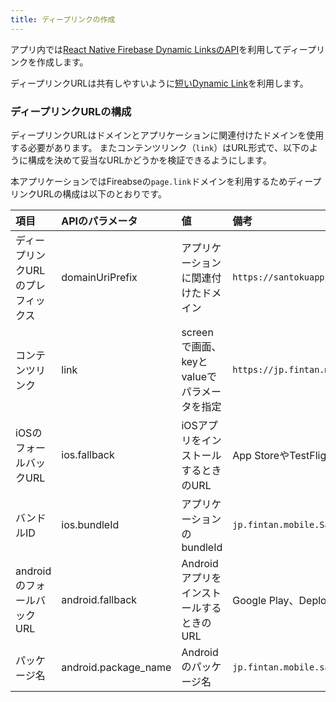 ```yaml
---
title: ディープリンクの作成
---
```


アプリ内では[React Native Firebase Dynamic LinksのAPI](https://rnfirebase.io/dynamic-links/usage#create-a-link)を利用してディープリンクを作成します。

ディープリンクURLは共有しやすいように[短いDynamic Link](https://firebase.google.com/docs/dynamic-links/android/create)を利用します。

### ディープリンクURLの構成

ディープリンクURLはドメインとアプリケーションに関連付けたドメインを使用する必要があります。
またコンテンツリンク（`link`）はURL形式で、以下のように構成を決めて妥当なURLかどうかを検証できるようにします。

本アプリケーションではFireabseの`page.link`ドメインを利用するためディープリンクURLの構成は以下のとおりです。

|項目|APIのパラメータ|値|備考|
|:-------|:-|:--|:---|
|ディープリンクURLのプレフィックス|domainUriPrefix|アプリケーションに関連付けたドメイン|`https://santokuapp.page.link/`|
|コンテンツリンク|link|screenで画面、keyとvalueでパラメータを指定|`https://jp.fintan.mobile.santokuapp/`|
|iOSのフォールバックURL|ios.fallback|iOSアプリをインストールするときのURL|App StoreやTestFlight、DeployGate|
|バンドルID|ios.bundleId|アプリケーションのbundleId|`jp.fintan.mobile.SantokuApp`|
|androidのフォールバックURL|android.fallback|AndroidアプリをインストールするときのURL|Google Play、DeployGate|
|パッケージ名|android.package_name|Androidのパッケージ名|`jp.fintan.mobile.santokuapp`|
